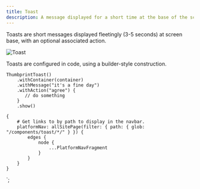 ```yaml
---
title: Toast
description: A message displayed for a short time at the base of the screen
---
```



<ComponentHeader data={props.data} />

Toasts are short messages displayed fleetingly (3-5 seconds) at screen base, with an optional associated action.

![Toast](/img/toast.png 'Toast')

Toasts are configured in code, using a builder-style construction.

```
ThumbprintToast()
    .withContainer(container)
    .withMessage("it's a fine day")
    .withAction("agree") {
       // do something
    }
    .show()
```

    {
        # Get links to by path to display in the navbar.
        platformNav: allSitePage(filter: { path: { glob: "/components/toast/*/" } }) {
            edges {
                node {
                    ...PlatformNavFragment
                }
            }
        }
    }
`;
